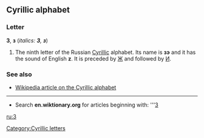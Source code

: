 ==Cyrillic alphabet==
===Letter===
'''З''', '''з''' (''italics: '''З''', '''з''''')

#The ninth letter of the Russian [[Cyrillic]] alphabet. Its name is '''зэ''' {{IPA|(zɛ)}} and it has the sound of English '''z'''. It is preceded by [[Ж]] and followed by [[И]].

===See also===
*[[w:Cyrillic alphabet|Wikipedia article on the Cyrillic alphabet]]

----

*Search '''en.wiktionary.org''' for articles beginning with: '''[http://wiktionary.org/w/wiki.phtml?title=Special:Allpages&from=З З]

[[ru:З]]
[[Category:Cyrillic letters]]
